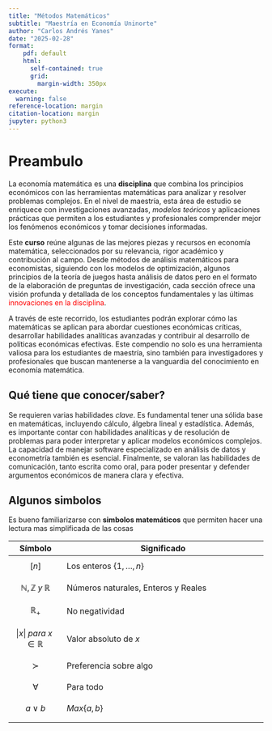 ```yaml
---
title: "Métodos Matemáticos"
subtitle: "Maestría en Economía Uninorte"
author: "Carlos Andrés Yanes"
date: "2025-02-28"
format:
    pdf: default
    html: 
      self-contained: true
      grid: 
        margin-width: 350px
execute: 
  warning: false
reference-location: margin
citation-location: margin
jupyter: python3
---
```


# Preambulo

La economía matemática es una **disciplina** que combina los principios económicos con las herramientas matemáticas para analizar y resolver problemas complejos. En el nivel de maestría, esta área de estudio se enriquece con investigaciones avanzadas, *modelos teóricos* y aplicaciones prácticas que permiten a los estudiantes y profesionales comprender mejor los fenómenos económicos y tomar decisiones informadas.

Este **curso** reúne algunas de las mejores piezas y recursos en economía matemática, seleccionados por su relevancia, rigor académico y contribución al campo. Desde métodos de análisis matemáticos para economistas, siguiendo con los modelos de optimización, algunos principios de la teoría de juegos hasta análisis de datos pero en el formato de la elaboración de preguntas de investigación, cada sección ofrece una visión profunda y detallada de los conceptos fundamentales y las últimas <span style="color:red"> innovaciones en la disciplina</span>.

A través de este recorrido, los estudiantes podrán explorar cómo las matemáticas se aplican para abordar cuestiones económicas críticas, desarrollar habilidades analíticas avanzadas y contribuir al desarrollo de políticas económicas efectivas. Este compendio no solo es una herramienta valiosa para los estudiantes de maestría, sino también para investigadores y profesionales que buscan mantenerse a la vanguardia del conocimiento en economía matemática.

## Qué tiene que conocer/saber?

Se requieren varias habilidades *clave*. Es fundamental tener una sólida base en matemáticas, incluyendo cálculo, álgebra lineal y estadística. Además, es importante contar con habilidades analíticas y de resolución de problemas para poder interpretar y aplicar modelos económicos complejos. La capacidad de manejar software especializado en análisis de datos y econometría también es esencial. Finalmente, se valoran las habilidades de comunicación, tanto escrita como oral, para poder presentar y defender argumentos económicos de manera clara y efectiva.

## Algunos simbolos

Es bueno familiarizarse con **simbolos matemáticos** que permiten hacer una lectura mas simplificada de las cosas

| Símbolo | Significado                     |
|---------|---------------------------------|
| $$[n]$$ | Los enteros $\{1,\dots, n\}$|
| $$ \mathbb{N}, \mathbb{Z} \;y\; \mathbb{R}$$|Números naturales, Enteros y Reales|
| $$\mathbb{R}_+$$ | No negatividad             |
| $$|x|\; para \; x \in \mathbb{R}$$ | Valor absoluto de $x$                    |
| $$\succ$$   | Preferencia sobre algo                        |
| $$\forall$$ | Para todo                    |
| $$a \vee b$$   | $Max \{a,b\}$                   |
| 


